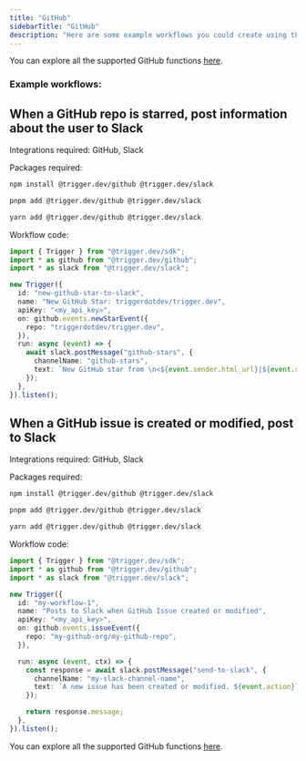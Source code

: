 ```yaml
---
title: "GitHub"
sidebarTitle: "GitHub"
description: "Here are some example workflows you could create using the GitHub integration."
---
```


You can explore all the supported GitHub functions [here](/integrations/apis/github/events/push).

### Example workflows:

## When a GitHub repo is starred, post information about the user to Slack

Integrations required: GitHub, Slack

Packages required:

<Tabs>
  <Tab title="npm">

```bash
npm install @trigger.dev/github @trigger.dev/slack
```

  </Tab>
  <Tab title="pnpm">

```bash
pnpm add @trigger.dev/github @trigger.dev/slack
```

  </Tab>
  <Tab title="yarn">

```bash
yarn add @trigger.dev/github @trigger.dev/slack
```

  </Tab>
</Tabs>

Workflow code:

```ts
import { Trigger } from "@trigger.dev/sdk";
import * as github from "@trigger.dev/github";
import * as slack from "@trigger.dev/slack";

new Trigger({
  id: "new-github-star-to-slack",
  name: "New GitHub Star: triggerdotdev/trigger.dev",
  apiKey: "<my_api_key>",
  on: github.events.newStarEvent({
    repo: "triggerdotdev/trigger.dev",
  }),
  run: async (event) => {
    await slack.postMessage("github-stars", {
      channelName: "github-stars",
      text: `New GitHub star from \n<${event.sender.html_url}|${event.sender.login}>`,
    });
  },
}).listen();
```

## When a GitHub issue is created or modified, post to Slack

Integrations required: GitHub, Slack

Packages required:

<Tabs>
  <Tab title="npm">

```bash
npm install @trigger.dev/github @trigger.dev/slack
```

  </Tab>
  <Tab title="pnpm">

```bash
pnpm add @trigger.dev/github @trigger.dev/slack
```

  </Tab>
  <Tab title="yarn">

```bash
yarn add @trigger.dev/github @trigger.dev/slack
```

  </Tab>
</Tabs>

Workflow code:

```ts
import { Trigger } from "@trigger.dev/sdk";
import * as github from "@trigger.dev/github";
import * as slack from "@trigger.dev/slack";

new Trigger({
  id: "my-workflow-1",
  name: "Posts to Slack when GitHub Issue created or modified",
  apiKey: "<my_api_key>",
  on: github.events.issueEvent({
    repo: "my-github-org/my-github-repo",
  }),

  run: async (event, ctx) => {
    const response = await slack.postMessage("send-to-slack", {
      channelName: "my-slack-channel-name",
      text: `A new issue has been created or modified. ${event.action}`,
    });

    return response.message;
  },
}).listen();
```

You can explore all the supported GitHub functions [here](/integrations/apis/github/events/push).

